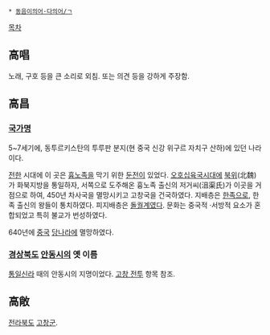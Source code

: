  * [[동음이의어·다의어/ㄱ]]

[[목차]]
== 高唱 ==
노래, 구호 등을 큰 소리로 외침. 또는 의견 등을 강하게 주장함.

== 高昌 ==
=== [[국가]]명 ===
5~7세기에, 동투르키스탄의 투루판 분지(현 중국 신강 위구르 자치구 산하)에 있던 나라이다.

[[전한]] 시대에 이 곳은 [[흉노]]족을 막기 위한 [[둔전]]이 있었다. [[오호십육국시대]]에 [[북위]](北魏)가 화북지방을 통일하자, 서쪽으로 도주해온 흉노족 출신의 저거씨(沮渠氏)가 이곳을 거점으로 하여, 450년 차사국을 멸망시키고 고창국을 건국하였다. 지배층은 [[한족]]으로, 한족 출신의 왕들이 통치하였다. 피지배층은 [[돌궐]]계였다. 문화는 중국적 ·서방적 요소가 혼합되었고 특히 불교가 번성하였다. 

640년에 [[중국]] [[당(통일왕조)|당나라]]에 멸망하였다.

=== [[경상북도]] [[안동시]]의 옛 이름 ===
[[통일신라]] 때의 안동시의 지명이었다. [[고창 전투]] 항목 참조.

== 高敞 ==
[[전라북도]] [[고창군]].
